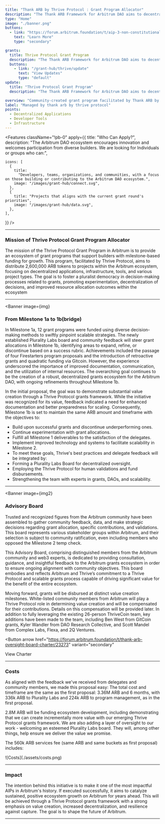 ```yaml
---
title: "Thank ARB by Thrive Protocol : Grant Program Allocator"
description: "The Thank ARB Framework for Arbitrum DAO aims to decentralize grants decision-making and scale the ecosystem through a pluralistic approach, a success rubric for grant allocation, a former Plurality Labs Board for oversight, the Thrive Protocol for value creation validations, and a team revamp. The vision is to create a robust grants ecosystem, with Milestone 1b(ridge) focusing on refining grant allocations and leveraging technology, all within a budget of 3.36M ARB over 6 months."
type: "Home"
image: "./banner.png"
buttons:
  - link: "https://forum.arbitrum.foundation/t/aip-3-non-constitutional-fund-the-arbitrum-grants-framework-proposal-milestone-1/14976"
    text: "Learn More"
    type: "secondary"

grants:
  title: Thrive Protocol Grant Program
  description: "The Thank ARB Framework for Arbitrum DAO aims to decentralize grants decision-making and scale the ecosystem through a pluralistic approach, a success rubric for grant allocation, a former Plurality Labs Board for oversight, the Thrive Protocol for value creation validations, and a team revamp. The vision is to create a robust grants ecosystem, with Milestone 1b(ridge) focusing on refining grant allocations and leveraging technology, all within a budget of 3.36M ARB over 6 months."
  buttons:
    - link: "/grant-hub/thrive/update"
      text: "View Updates"
      type: "default"
update:
  title: "Thrive Protocol Grant Program"
  description: "The Thank ARB Framework for Arbitrum DAO aims to decentralize grants decision-making and scale the ecosystem through a pluralistic approach, a success rubric for grant allocation, a former Plurality Labs Board for oversight, the Thrive Protocol for value creation validations, and a team revamp. The vision is to create a robust grants ecosystem, with Milestone 1b(ridge) focusing on refining grant allocations and leveraging technology, all within a budget of 3.36M ARB over 6 months."

overview: "Community-created grant program facilitated by Thank ARB by Thrive Protocol as allocators to distribute funds, along with thankarb.com to facilitate participation from the ecosystem."
label: "Managed by thank arb by thrive protocol"
points:
  - Decentralized Applications
  - Developer Tools
  - Infrastructure
---
```



<Features
  className="!pb-0"
  apply={{
    title: "Who Can Apply?",
    description:
      "The Arbitrum DAO ecosystem encourages innovation and welcomes participation from diverse builders. We are looking for Individuals or groups who can:",

    icons: [
      {
        title:
          "Developers, teams, organizations, and communities, with a focus on those building or contributing to the Arbitrum DAO ecosystem.",
        image: "/images/grant-hub/connect.svg",
      },
      {
        title: "Projects that aligns with the current grant round's priorities",
        image: "/images/grant-hub/data.svg",
      },
    ],

}}
/>

---

### Mission of Thrive Protocol Grant Program Allocator

The mission of the Thrive Protocol Grant Program in Arbitrum is to provide an ecosystem of grant programs that support builders with milestone-based funding for growth. This program, facilitated by Thrive Protocol, aims to distribute 2,600,000 ARB tokens to projects within the Arbitrum ecosystem, focusing on decentralized applications, infrastructure, tools, and various project types. The goal is to foster a pluralist democracy in decision-making processes related to grants, promoting experimentation, decentralization of decisions, and improved resource allocation outcomes within the ecosystem

---


<Banner
  image={img}
>

### From Milestone 1a to 1b(bridge)

In Milestone 1a, 12 grant programs were funded using diverse decision-making methods to swiftly pinpoint scalable strategies. The newly established Plurality Labs board and community feedback will steer grant allocations in Milestone 1b, identifying areas to expand, refine, or discontinue based on a success rubric. Achievements included the passage of four Firestarters program proposals and the introduction of retroactive grants and quadratic funding via Gitcoin. However, the experience underscored the importance of improved documentation, communication, and the utilization of internal resources. The overarching goal continues to be the creation of a robust, decentralized grants ecosystem for the Arbitrum DAO, with ongoing refinements throughout Milestone 1b.

In the initial proposal, the goal was to demonstrate substantial value creation through a Thrive Protocol grants framework. While the initiative was recognized for its value, feedback indicated a need for enhanced documentation and better preparedness for scaling. Consequently, Milestone 1b is set to maintain the same ARB amount and timeframe with the objectives to:

- Build upon successful grants and discontinue underperforming ones.
- Continue experimentation with grant allocations.
- Fulfill all Milestone 1 deliverables to the satisfaction of the delegates.
- Implement improved technology and systems to facilitate scalability in Milestone 2.
- To meet these goals, Thrive's best practices and delegate feedback will be integrated by:
- Forming a Plurality Labs Board for decentralized oversight.
- Employing the Thrive Protocol for human validations and fund disbursements.
- Strengthening the team with experts in grants, DAOs, and scalability.

</Banner>

---


<Banner
  image={img2}
>

### Advisory Board

Trusted and recognized figures from the Arbitrum community have been assembled to gather community feedback, data, and make strategic decisions regarding grant allocation, specific contributions, and validations. This board represents various stakeholder groups within Arbitrum, and their selection is subject to community ratification, even including members who opposed the Milestone 2 temp check.

This Advisory Board, comprising distinguished members from the Arbitrum community and web3 experts, is dedicated to providing consultation, guidance, and insightful feedback to the Arbitrum grants ecosystem in order to ensure ongoing alignment with community objectives. This board embodies and reflects Arbitrum and Thrive’s commitment to a Thrive Protocol and scalable grants process capable of driving significant value for the benefit of the entire ecosystem.

Moving forward, grants will be disbursed at distinct value creation milestones. White-listed community members from Arbitrum will play a Thrive Protocol role in determining value creation and will be compensated for their contributions. Details on this compensation will be provided later.
In addition to fully leveraging the existing 26-person ThriveCoin team, key additions have been made to the team, including Ben West from GitCoin grants, Kyler Wandler from DAO Research Collective, and Scott Mandel from Complex Labs, Flexa, and 2Q Ventures.

<Button
  arrow
  href="https://forum.arbitrum.foundation/t/thank-arb-oversight-board-charter/23273"
  variant="secondary"
>
  View Charter
</Button>

</Banner>

---

### Costs

As aligned with the feedback we've received from delegates and community members, we made this proposal easy: The total cost and timeframe are the same as the first proposal: 3.36M ARB and 6 months, with 336k ARB to Plurality Labs and 224k ARB to program management, as in the first proposal.

2.8M ARB will be funding ecosystem development, including demonstrating that we can create incrementally more value with our emerging Thrive Protocol grants framework. We are also adding a layer of oversight to our work - welcoming an esteemed Plurality Labs board. They will, among other things, help ensure we deliver the value we promise.

The 560k ARB services fee (same ARB and same buckets as first proposal) includes:

<div className="xl:w-[80%]">![Costs](./assets/costs.png)</div>

---

### Impact

The intention behind this initiative is to make it one of the most impactful AIPs in Arbitrum's history. If executed successfully, it aims to catalyze sustained, positive ecosystem growth on Arbitrum for years ahead. This will be achieved through a Thrive Protocol grants framework with a strong emphasis on value creation, increased decentralization, and resilience against capture. The goal is to shape the future of Arbitrum.

---
